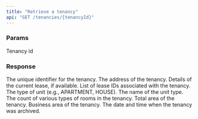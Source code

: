 ```yaml
---
title: "Retrieve a tenancy"
api: "GET /tenancies/{tenancyId}"
---
```


### Params

<ParamField path="tenancyId" type="string" required>
  Tenancy id
</ParamField>

### Response

<ResponseField name="id" type="string">
  The unique identifier for the tenancy.
</ResponseField>

<ResponseField name="address" type="Address Object">
  The address of the tenancy.
</ResponseField>

<ResponseField name="currentLease" type="ResponseLease Object (optional)">
  Details of the current lease, if available.
</ResponseField>

<ResponseField name="leaseIds" type="Array of string">
  List of lease IDs associated with the tenancy.
</ResponseField>

<ResponseField name="unitType" type="UnitType (optional)">
  The type of unit (e.g., APARTMENT, HOUSE).
</ResponseField>

<ResponseField name="unitTypeName" type="string (optional)">
  The name of the unit type.
</ResponseField>

<ResponseField name="roomCounts" type="Array of RoomCount Objects (optional)">
  The count of various types of rooms in the tenancy.
</ResponseField>

<ResponseField name="totalArea" type="ResponseArea Object (optional)">
  Total area of the tenancy.
</ResponseField>

<ResponseField name="businessArea" type="ResponseArea Object (optional)">
  Business area of the tenancy.
</ResponseField>

<ResponseField name="archivedAt" type="ZonedDateTime (optional)">
  The date and time when the tenancy was archived.
</ResponseField>
